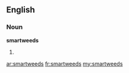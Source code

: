 ==English==

===Noun===
'''smartweeds'''

# {{plural of|[[smartweed]]}}

[[ar:smartweeds]]
[[fr:smartweeds]]
[[my:smartweeds]]